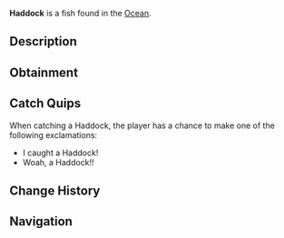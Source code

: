 {{FishInfobox
|image          = Haddock.png
|rarity         = Common
|sea            = First Sea
|location       = [[Ocean]]
|sublocation    = 
|sources        = Common Crate, Fish Barrel, Fishing Rod
|radar_location = 
|xp             = 60
|weather        = 
|time           = Day
|season         = Autumn, Winter
|bait           = Worm
|base_weight    = 4
|base_value     = 50
|weight_range   = 2.5
|base_chance    = 110
|base_resil     = 85
}}
'''Haddock''' is a {{Rarity|Common}} fish found in the [[Ocean]].

== Description ==
{{Description|Haddock are small, silvery fish found in cold ocean waters. Haddock are often found in large schools, they are relatively easy to catch and are easy to find near their signature 'Haddock Rock'.|Bestiary Entry}}

== Obtainment ==
{{Description|Found in schools near 'Haddock rock'.|Bestiary Hint}}
{{Fish Availability|
Apex Fish Hunt/Mosslurker
Lucky Event/Blarney McBreeze
Lucky Event/O'Mango Goldgrin
Lucky Event/Plumrick O'Luck
Lucky Event/Rowdy McCharm
Lucky Event/Sunny O'Coin
Northern Summit/Surrounding Ocean
Ocean
Ocean/Strange Whirlpool
Ocean/The Arch
Roslit Bay/Surrounding Ocean
Shark Hunt/Great Hammerhead Shark
Shark Hunt/Great White Shark
Shark Hunt/Whale Shark
|top_rods      = 
Leviathan's Fang Rod\193196.87\0;
Krampus's Rod\190280.36\33307.32;
Magma Rod\184453.19\37361.5;
Great Rod of Oscar\182930.57\26612.84;
Trident Rod\180938.67\0;
Plastic Rod\168456.74\33104.93;
Buddy Bond Rod\125139.29\23732.87;
Nocturnal Rod\101055.53\142399.7;
No-Life Rod\175888.71\54188.48;
Challenger's Rod\161379.63\53258.52;
Blazebringer Rod\144217.64\51797.66;
Tempest Rod\170149.69\51771.11;
Training Rod\135785.34\38665.92;
Free Spirit Rod\178748.83\0;
Astralhook Rod\177020.5\0;
Ethereal Prism Rod\176600.11\0;
Seraphic Rod\174199.33\0;
Rod Of The Forgotten Fang\163967.52\7918.31;
Rod Of The Exalted One\154422.41\0;
Rod Of The Depths\151687.17\50611.38;
Verdant Shear Rod\150952.26\48308.56;
Zeus Rod\149666.03\45850.7;
Depthseeker Rod\141054.95\33426.09;
Avalanche Rod\139923.16\28305.42;
Volcanic Rod\136163.91\35727.45;
Steady Rod\70678.96\14333.1
|recommended   = Trident Rod
}}

== Catch Quips ==
When catching a Haddock, the player has a chance to make one of the following exclamations:
* I caught a Haddock!
* Woah, a Haddock!!

== Change History ==
{{Change History|{{subst:Current Version}}}}

== Navigation ==
{{Fish Navbox|Ocean}}